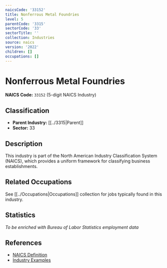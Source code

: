 ```yaml
---
naicsCode: '33152'
title: Nonferrous Metal Foundries
level: 5
parentCode: '3315'
sectorCode: '33'
sectorTitle: ''
collection: Industries
source: naics
version: '2022'
children: []
occupations: []
---
```

# Nonferrous Metal Foundries

**NAICS Code:** `33152` (5-digit NAICS Industry)

## Classification

- **Parent Industry:** [[../3315|Parent]]
- **Sector:** 33

## Description

This industry is part of the North American Industry Classification System (NAICS), which provides a uniform framework for classifying business establishments.

## Related Occupations

See [[../Occupations|Occupations]] collection for jobs typically found in this industry.

## Statistics

*To be enriched with Bureau of Labor Statistics employment data*

## References

- [NAICS Definition](https://www.census.gov/naics/)
- [Industry Examples](https://www.census.gov/naics/2022NAICS/)
